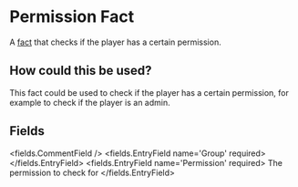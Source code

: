
# Permission Fact 

A [fact](/docs/creating-stories/facts) that checks if the player has a certain permission.



## How could this be used?

This fact could be used to check if the player has a certain permission, for example to check if the player is an admin.


## Fields

<fields.CommentField />
<fields.EntryField name='Group' required>
</fields.EntryField>
<fields.EntryField name='Permission' required>
     The permission to check for
</fields.EntryField>
